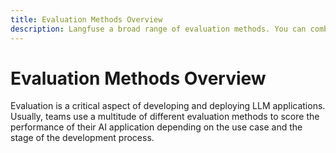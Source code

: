 ```yaml
---
title: Evaluation Methods Overview
description: Langfuse a broad range of evaluation methods. You can combine methods like model-based evaluations (LLM-as-a-Judge), manual annotations or custom evaluations vis API/SDK. This allows you to measure quality, tone, factual accuracy, completeness, and other dimensions of your LLM application.
---
```


# Evaluation Methods Overview

Evaluation is a critical aspect of developing and deploying LLM applications. Usually, teams use a multitude of different evaluation methods to score the performance of their AI application depending on the use case and the stage of the development process.